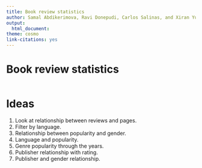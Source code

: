 ```yaml
---
title: Book review statistics
author: Samal Abdikerimova, Ravi Donepudi, Carlos Salinas, and Xiran Yu
output:
  html_document:
theme: cosmo
link-citations: yes
---
```


# Book review statistics

```r

```


# Ideas

1. Look at relationship between reviews and pages.
2. Filter by language.
3. Relationship between popularity and gender.
4. Language and popularity.
5. Genre popularity through the years.
6. Publisher relationship with rating.
7. Publisher and gender relationship.
